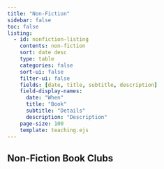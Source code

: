 ```yaml
---
title: "Non-Fiction"
sidebar: false
toc: false
listing:
  - id: nonfiction-listing
    contents: non-fiction
    sort: date desc
    type: table
    categories: false
    sort-ui: false
    filter-ui: false
    fields: [date, title, subtitle, description]
    field-display-names:
      date: "When"
      title: "Book"
      subtitle: "Details"
      description: "Description"
    page-size: 100
    template: teaching.ejs
---
```


## Non-Fiction Book Clubs

:::{#nonfiction-listing}
:::
